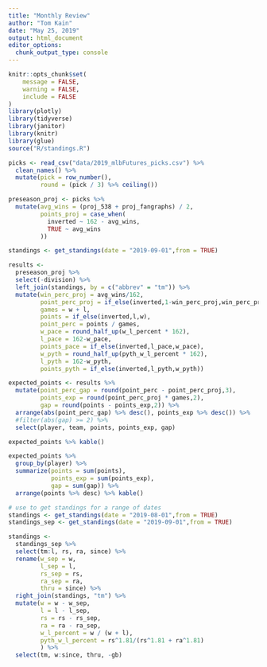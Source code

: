 ```yaml
---
title: "Monthly Review"
author: "Tom Kain"
date: "May 25, 2019"
output: html_document
editor_options: 
  chunk_output_type: console
---
```


```r
knitr::opts_chunk$set(
	message = FALSE,
	warning = FALSE,
	include = FALSE
)
library(plotly)
library(tidyverse)
library(janitor)
library(knitr)
library(glue)
source("R/standings.R")
```

```r
picks <- read_csv("data/2019_mlbFutures_picks.csv") %>% 
  clean_names() %>% 
  mutate(pick = row_number(),
         round = (pick / 3) %>% ceiling())

preseason_proj <- picks %>%
  mutate(avg_wins = (proj_538 + proj_fangraphs) / 2,
         points_proj = case_when(
           inverted ~ 162 - avg_wins,
           TRUE ~ avg_wins
         ))

standings <- get_standings(date = "2019-09-01",from = TRUE)
```

```r
results <-
  preseason_proj %>% 
  select(-division) %>% 
  left_join(standings, by = c("abbrev" = "tm")) %>% 
  mutate(win_perc_proj = avg_wins/162,
         point_perc_proj = if_else(inverted,1-win_perc_proj,win_perc_proj),
         games = w + l,
         points = if_else(inverted,l,w),
         point_perc = points / games,
         w_pace = round_half_up(w_l_percent * 162),
         l_pace = 162-w_pace,
         points_pace = if_else(inverted,l_pace,w_pace),
         w_pyth = round_half_up(pyth_w_l_percent * 162),
         l_pyth = 162-w_pyth,
         points_pyth = if_else(inverted,l_pyth,w_pyth))

expected_points <- results %>% 
  mutate(point_perc_gap = round(point_perc - point_perc_proj,3),
         points_exp = round(point_perc_proj * games,2),
         gap = round(points - points_exp,2)) %>% 
  arrange(abs(point_perc_gap) %>% desc(), points_exp %>% desc()) %>% 
  #filter(abs(gap) >= 2) %>% 
  select(player, team, points, points_exp, gap)

expected_points %>% kable()

expected_points %>% 
  group_by(player) %>% 
  summarize(points = sum(points),
            points_exp = sum(points_exp),
            gap = sum(gap)) %>% 
  arrange(points %>% desc) %>% kable()
```

```r
# use to get standings for a range of dates
standings <- get_standings(date = "2019-08-01",from = TRUE)
standings_sep <- get_standings(date = "2019-09-01",from = TRUE)

standings <-
  standings_sep %>% 
  select(tm:l, rs, ra, since) %>% 
  rename(w_sep = w,
         l_sep = l,
         rs_sep = rs,
         ra_sep = ra,
         thru = since) %>% 
  right_join(standings, "tm") %>% 
  mutate(w = w - w_sep,
         l = l - l_sep,
         rs = rs - rs_sep,
         ra = ra - ra_sep,
         w_l_percent = w / (w + l),
         pyth_w_l_percent = rs^1.81/(rs^1.81 + ra^1.81)
         ) %>% 
  select(tm, w:since, thru, -gb)

```